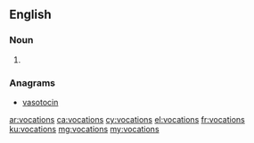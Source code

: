 ==English==

===Noun===
{{head|en|noun plural form}}

# {{plural of|vocation|lang=en}}

===Anagrams===
* [[vasotocin#English|vasotocin]]

[[ar:vocations]]
[[ca:vocations]]
[[cy:vocations]]
[[el:vocations]]
[[fr:vocations]]
[[ku:vocations]]
[[mg:vocations]]
[[my:vocations]]